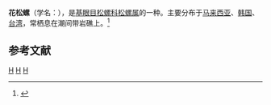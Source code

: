 {{Speciesbox 
| taxon = Siphonaria laciniosa
| authority = Linnaeus, 1758
}}
'''花松螺'''（学名：''{{lang|la|Siphonaria laciniosa}}''），是[[基眼目|基眼目]][[松螺科|松螺科]][[松螺属|松螺属]]的一种。主要分布于[[马来西亚|马来西亚]]、[[韩国|韩国]]、[[台湾|台湾]]，常栖息在潮间带岩礁上。<ref>{{cite web|url=http://shell.sinica.edu.tw/chinese/shellbase_detail.php?science_no=1889|title=国际贝库：花松螺|publisher=台湾贝类资料库|accessdate=2009-08-11|archive-date=2016-03-04|archive-url=https://web.archive.org/web/20160304111425/http://shell.sinica.edu.tw/chinese/shellbase_detail.php?science_no=1889|dead-url=no}}</ref>

== 参考文献 ==
{{reflist|2}}

{{Taxonbar}}
[[Category:1758年描述的动物|H]]
[[Category:松螺属|H]]
[[Category:卡尔·林奈命名的生物分类|H]]